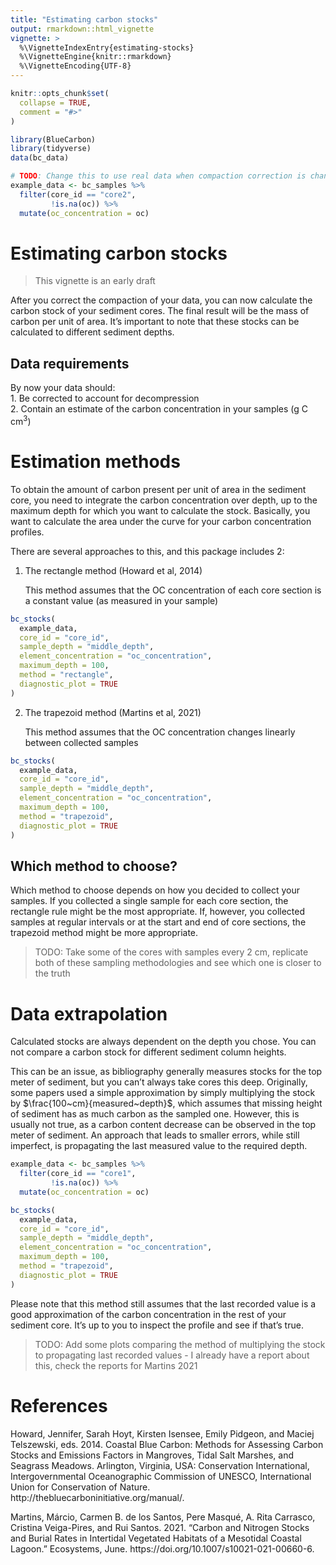 ```yaml
---
title: "Estimating carbon stocks"
output: rmarkdown::html_vignette
vignette: >
  %\VignetteIndexEntry{estimating-stocks}
  %\VignetteEngine{knitr::rmarkdown}
  %\VignetteEncoding{UTF-8}
---
```


```r
knitr::opts_chunk$set(
  collapse = TRUE,
  comment = "#>"
)
```

```r
library(BlueCarbon)
library(tidyverse)
data(bc_data)

# TODO: Change this to use real data when compaction correction is changed
example_data <- bc_samples %>%
  filter(core_id == "core2",
         !is.na(oc)) %>%
  mutate(oc_concentration = oc)
```

# Estimating carbon stocks

> This vignette is an early draft

After you correct the compaction of your data, you can now calculate the carbon stock of your sediment cores. The final result will be the mass of carbon per unit of area. It's important to note that these stocks can be calculated to different sediment depths.

## Data requirements

By now your data should:  
1. Be corrected to account for decompression  
2. Contain an estimate of the carbon concentration in your samples (g C cm^3^)

# Estimation methods

To obtain the amount of carbon present per unit of area in the sediment core, you need to integrate the carbon concentration over depth, up to the maximum depth for which you want to calculate the stock. Basically, you want to calculate the area under the curve for your carbon concentration profiles.

There are several approaches to this, and this package includes 2:

1.  The rectangle method (Howard et al, 2014)

    This method assumes that the OC concentration of each core section is a constant value (as measured in your sample)

```r
bc_stocks(
  example_data,
  core_id = "core_id",
  sample_depth = "middle_depth",
  element_concentration = "oc_concentration",
  maximum_depth = 100,
  method = "rectangle",
  diagnostic_plot = TRUE
)
```

2.  The trapezoid method (Martins et al, 2021)

    This method assumes that the OC concentration changes linearly between collected samples

```r
bc_stocks(
  example_data,
  core_id = "core_id",
  sample_depth = "middle_depth",
  element_concentration = "oc_concentration",
  maximum_depth = 100,
  method = "trapezoid",
  diagnostic_plot = TRUE
)
```


## Which method to choose?

Which method to choose depends on how you decided to collect your samples. If you collected a single sample for each core section, the rectangle rule might be the most appropriate. If, however, you collected samples at regular intervals or at the start and end of core sections, the trapezoid method might be more appropriate. 

> TODO: Take some of the cores with samples every 2 cm, replicate both of these sampling methodologies and see which one is closer to the truth

# Data extrapolation

Calculated stocks are always dependent on the depth you chose. You can not compare a carbon stock for different sediment column heights. 

This can be an issue, as bibliography generally measures stocks for the top meter of sediment, but you can't always take cores this deep. Originally, some papers used a simple approximation by simply multiplying the stock by $\frac{100~cm}{measured~depth}$, which assumes that missing height of sediment has as much carbon as the sampled one. However, this is usually not true, as a carbon content decrease can be observed in the top meter of sediment. An approach that leads to smaller errors, while still imperfect, is propagating the last measured value to the required depth.

```r
example_data <- bc_samples %>%
  filter(core_id == "core1",
         !is.na(oc)) %>%
  mutate(oc_concentration = oc)

bc_stocks(
  example_data,
  core_id = "core_id",
  sample_depth = "middle_depth",
  element_concentration = "oc_concentration",
  maximum_depth = 100,
  method = "trapezoid",
  diagnostic_plot = TRUE
)

```

Please note that this method still assumes that the last recorded value is a good approximation of the carbon concentration in the rest of your sediment core. It's up to you to inspect the profile and see if that's true. 

> TODO: Add some plots comparing the method of multiplying the stock to propagating last recorded values - I already have a report about this, check the reports for Martins 2021

# References

Howard, Jennifer, Sarah Hoyt, Kirsten Isensee, Emily Pidgeon, and Maciej Telszewski, eds. 2014. Coastal Blue Carbon: Methods for Assessing Carbon Stocks and Emissions Factors in Mangroves, Tidal Salt Marshes, and Seagrass Meadows. Arlington, Virginia, USA: Conservation International, Intergovernmental Oceanographic Commission of UNESCO, International Union for Conservation of Nature. http://thebluecarboninitiative.org/manual/.

Martins, Márcio, Carmen B. de los Santos, Pere Masqué, A. Rita Carrasco, Cristina Veiga-Pires, and Rui Santos. 2021. “Carbon and Nitrogen Stocks and Burial Rates in Intertidal Vegetated Habitats of a Mesotidal Coastal Lagoon.” Ecosystems, June. https://doi.org/10.1007/s10021-021-00660-6.
